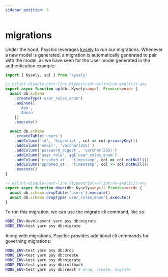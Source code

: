 ```yaml
---
sidebar_position: 6
---
```


# migrations

Under the hood, Psychic leverages [kysely](https://kysely.dev) to run our migrations. Whenever a new model is generated, a migration is automatically generated to pair with the model, as we have seen for the User model generated in the authentication example:

```ts
import { Kysely, sql } from 'kysely'

// eslint-disable-next-line @typescript-eslint/no-explicit-any
export async function up(db: Kysely<any>): Promise<void> {
  await db.schema
    .createType('user_roles_enum')
    .asEnum([
      'App',
      'Admin'
    ])
    .execute()

  await db.schema
    .createTable('users')
    .addColumn('id', 'bigserial', col => col.primaryKey())
    .addColumn('email', 'varchar(255)')
    .addColumn('password_digest', 'varchar(255)')
    .addColumn('user_role', sql`user_roles_enum`)
    .addColumn('created_at', 'timestamp', col => col.notNull())
    .addColumn('updated_at', 'timestamp', col => col.notNull())
    .execute()
}

// eslint-disable-next-line @typescript-eslint/no-explicit-any
export async function down(db: Kysely<any>): Promise<void> {
  await db.schema.dropTable('users').execute()
  await db.schema.dropType('user_roles_enum').execute()
}
```

To run this migration, we can use the migrate cli command, like so:

```bash
NODE_ENV=development yarn psy db:migrate
NODE_ENV=test yarn psy db:migrate
```

Along with migrations, Psychic provides additional cli commands for governing migrations:

```bash
NODE_ENV=test yarn psy db:drop
NODE_ENV=test yarn psy db:create
NODE_ENV=test yarn psy db:migrate
NODE_ENV=test yarn psy db:rollback
NODE_ENV=test yarn psy db:reset # drop, create, migrate
```

